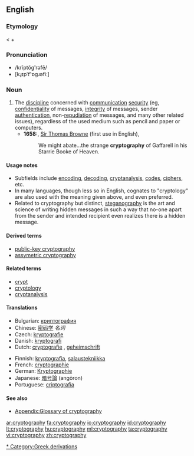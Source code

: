 ==English==
{{wikipedia}}

===Etymology===
< {{Gr.}} {{term|κρυπτός||hidden|tr=kryptos|sc=polytonic}} + {{term|γράφειν|tr=gráphein||to [[write]]|sc=polytonic}}

===Pronunciation===
* /krĭptŏg'''ʹ'''rəfē/
* [kɹ̥ɪpˈtʰɒgɹəfiː]
*: {{rhymes|ɒgrəfiː}}

===Noun===
{{en-noun|-}}

# The [[discipline]] concerned with [[communication]] [[security]] (eg, [[confidentiality]] of messages, [[integrity]] of messages, sender [[authentication]], non-[[repudiation]] of messages, and many other related issues), regardless of the used medium such as pencil and paper or computers.
#* '''1658:''', [[w:Thomas Browne|Sir Thomas Browne]] (first use in English),
#*: We might abate...the strange '''cryptography''' of Gaffarell in his Starrie Booke of Heaven.

====Usage notes====
* Subfields include [[encode|encoding]], [[decode|decoding]], [[cryptanalysis]], [[code]]s, [[cipher]]s, etc.
* In many languages, though less so in English, cognates to "cryptology" are also used with the meaning given above, and even preferred.
* Related to cryptography but distinct, [[steganography]] is the art and science of writing hidden messages in such a way that no-one apart from the sender and intended recipient even realizes there is a hidden message.

====Derived terms====
* [[public-key cryptography]]
* [[assymetric cryptography]]

====Related terms====
* [[crypt]]
* [[cryptology]]
* [[cryptanalysis]]

====Translations====
{{trans-top|discipline concerned with communication security}}
* Bulgarian: [[криптография]] {{f}}
* Chinese: [[密码学]] ''名词''
* Czech: [[kryptografie]] {{f}}
* Danish: [[kryptografi]]
* Dutch: [[cryptografie]] {{n}}, [[geheimschrift]] {{f}}
{{trans-mid}}
* Finnish: [[kryptografia]], [[salaustekniikka]]
* French: [[cryptographie]] {{f}}
* German: [[Kryptographie]] {{f}}
* Japanese: [[暗号論]] (angōron)
* Portuguese: [[criptografia]] {{f}}
{{trans-bottom}}

====See also====
* [[Appendix:Glossary of cryptography]]

[[Category:Cryptography|* ]]
[[Category:Greek derivations]]

[[ar:cryptography]]
[[fa:cryptography]]
[[io:cryptography]]
[[id:cryptography]]
[[lt:cryptography]]
[[hu:cryptography]]
[[ml:cryptography]]
[[ta:cryptography]]
[[vi:cryptography]]
[[zh:cryptography]]